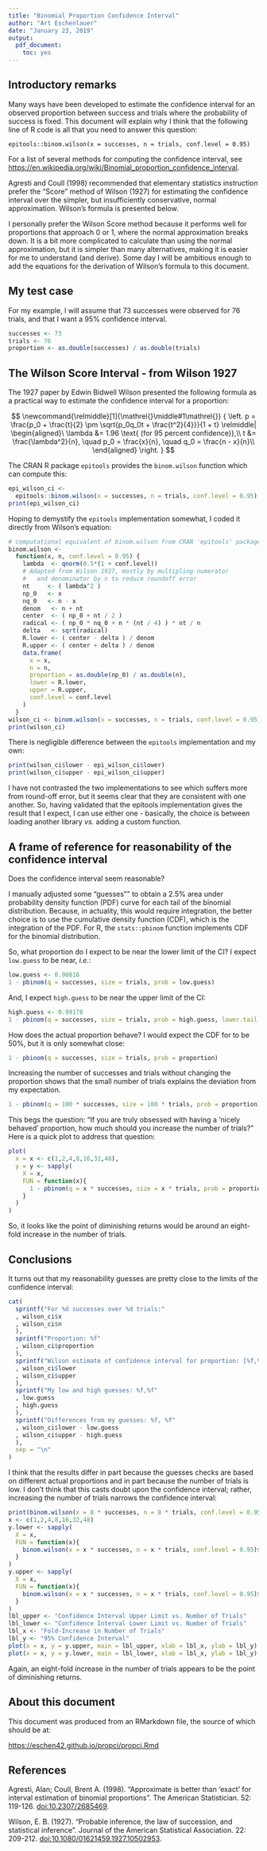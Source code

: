 ```yaml
---
title: "Binomial Proportion Confidence Interval"
author: "Art Eschenlauer"
date: "January 23, 2019"
output:
  pdf_document: 
    toc: yes
---
```



## Introductory remarks

Many ways have been developed to estimate the confidence interval for 
an observed proportion between success and trials where the probability
of success is fixed.  This document will explain why I think that the
following  line of R code is all that you need to answer this question:

```
epitools::binom.wilson(x = successes, n = trials, conf.level = 0.95)
```

For a list of several methods for computing the confidence interval, see 
[https://en.wikipedia.org/wiki/Binomial_proportion_confidence_interval](https://en.wikipedia.org/wiki/Binomial_proportion_confidence_interval).

Agresti and Coull (1998) recommended that elementary statistics instruction
prefer the "Score" method of Wilson (1927) for estimating the confidence
interval over the simpler, but insufficiently conservative, normal
approximation.  Wilson's formula is presented below.

I personally prefer the Wilson Score method because it performs well
for proportions that approach 0 or 1, where the normal approximation 
breaks down.  It is a bit more complicated to calculate than using
the normal approximation, but it is simpler than many alternatives,
making it is easier for me to understand (and derive).  Some day I 
will be ambitious enough to add the equations for the derivation 
of Wilson's formula to this document.

## My test case

For my example, I will assume that 73 successes were observed for 
76 trials, and that I want a 95% confidence interval.

```r
successes <- 73
trials <- 76
proportion <- as.double(successes) / as.double(trials)
```

## The Wilson Score Interval - from Wilson 1927

The 1927 paper by Edwin Bidwell Wilson presented the following formula as a 
practical way to estimate the confidence interval for a proportion:

$$
\newcommand{\relmiddle}[1]{\mathrel{}\middle#1\mathrel{}}
{
\left. 
p = \frac{p_0 + \frac{t}{2} \pm \sqrt{p_0q_0t + \frac{t^2}{4}}}{1 + t} 
\relmiddle| 
\begin{aligned}\
\lambda &= 1.96 \text{ (for 95 percent confidence)},\\
t &= \frac{\lambda^2}{n}, \quad
p_0 = \frac{x}{n}, \quad
q_0 = \frac{n - x}{n}\\
\end{aligned}
\right.
}
$$

The CRAN R package `epitools` provides the `binom.wilson` function which can compute this:

```r
epi_wilson_ci <- 
  epitools::binom.wilson(x = successes, n = trials, conf.level = 0.95)
print(epi_wilson_ci)
```

Hoping to demystify the `epitools` implementation somewhat, I coded it directly from Wilson's equation: 

```r
# computational equivalent of binom.wilson from CRAN 'epitools' package
binom.wilson <-
  function(x, n, conf.level = 0.95) {
    lambda  <- qnorm(0.5*(1 + conf.level))
    # Adapted from Wilson 1927, mostly by multipling numerator
    #   and denominator by n to reduce roundoff error
    nt     <- ( lambda^2 )
    np_0   <- x
    nq_0   <- n - x
    denom   <- n + nt
    center  <- ( np_0 + nt / 2 )
    radical <- ( np_0 * nq_0 + n * (nt / 4) ) * nt / n
    delta   <- sqrt(radical)
    R.lower <- ( center - delta ) / denom
    R.upper <- ( center + delta ) / denom
    data.frame(
      x = x,
      n = n,
      proportion = as.double(np_0) / as.double(n), 
      lower = R.lower,
      upper = R.upper,
      conf.level = conf.level
    )
  }
wilson_ci <- binom.wilson(x = successes, n = trials, conf.level = 0.95)
print(wilson_ci)
```

There is negligible difference between the `epitools` implementation and my own: 

```r
print(wilson_ci$lower - epi_wilson_ci$lower)
print(wilson_ci$upper - epi_wilson_ci$upper)
```

I have not contrasted the two implementations to see which suffers more from round-off error, but it seems clear that they are consistent with one another.  So, having validated that the epitools implementation gives the result that I expect, I can use either one - basically, the choice is between loading another library *vs.* adding a custom function.

## A frame of reference for reasonability of the confidence interval

Does the confidence interval seem reasonable?

I manually adjusted some "guesses"" to obtain a 2.5% area under probability 
density function (PDF) curve for each tail of the binomial distribution.
Because, in actuality, this would require integration, the better choice is
to use the cumulative density function (CDF), which is the integration of the PDF.
For R, the `stats::pbinom` function implements CDF for the binomial distribution.

So, what proportion do I expect to be near the lower limit of the CI?
I expect `low.guess` to be near, *i.e.*:

```r
low.guess <- 0.90816
1 - pbinom(q = successes, size = trials, prob = low.guess)
```

And, I expect `high.guess` to be near the upper limit of the CI:

```r
high.guess <- 0.99178
1 - pbinom(q = successes, size = trials, prob = high.guess, lower.tail = FALSE)
```

How does the actual proportion behave?  I would expect the CDF for to be 50%, but it is only somewhat close:

```r
1 - pbinom(q = successes, size = trials, prob = proportion)
```

Increasing the number of successes and trials without changing the proportion shows that the small number of trials explains the deviation from my expectation.

```r
1 - pbinom(q = 100 * successes, size = 100 * trials, prob = proportion)
```

This begs the question: "If you are truly obsessed with having a 'nicely behaved' proportion, how much should you increase the number of trials?"  Here is a quick plot to address that question:

```r
plot(
  x = x <- c(1,2,4,8,16,32,48),
  y = y <- sapply(
    X = x, 
    FUN = function(x){
      1 - pbinom(q = x * successes, size = x * trials, prob = proportion)
    }
  )
)
```

So, it looks like the point of diminishing returns would be around an eight-fold increase in the number of trials.

## Conclusions

It turns out that my reasonability guesses are pretty close to the limits of the confidence interval:

```r
cat(
  sprintf("For %d successes over %d trials:"
  , wilson_ci$x
  , wilson_ci$n
  ),
  sprintf("Proportion: %f"
  , wilson_ci$proportion
  ),
  sprintf("Wilson estimate of confidence interval for proportion: [%f,%f]"
  , wilson_ci$lower
  , wilson_ci$upper
  ),
  sprintf("My low and high guesses: %f,%f"
  , low.guess
  , high.guess
  ),
  sprintf("Differences from my guesses: %f, %f"
  , wilson_ci$lower - low.guess
  , wilson_ci$upper - high.guess
  ),
  sep = "\n"
)
```

I think that the results differ in part because the guesses checks are based on different actual proportions and in part because the number of trials is low.  I don't think that this casts doubt upon the confidence interval; rather, increasing the number of trials narrows the confidence interval:

```r
print(binom.wilson(x = 8 * successes, n = 8 * trials, conf.level = 0.95))
x <- c(1,2,4,8,16,32,48)
y.lower <- sapply(
  X = x,
  FUN = function(x){
    binom.wilson(x = x * successes, n = x * trials, conf.level = 0.95)$lower
  }
)
y.upper <- sapply(
  X = x,
  FUN = function(x){
    binom.wilson(x = x * successes, n = x * trials, conf.level = 0.95)$upper
  }
)
lbl_upper <- "Confidence Interval Upper Limit vs. Number of Trials"
lbl_lower <- "Confidence Interval Lower Limit vs. Number of Trials"
lbl_x <- "Fold-Increase in Number of Trials"
lbl_y <- "95% Confidence Interval"
plot(x = x, y = y.upper, main = lbl_upper, xlab = lbl_x, ylab = lbl_y)
plot(x = x, y = y.lower, main = lbl_lower, xlab = lbl_x, ylab = lbl_y)
```

Again, an eight-fold increase in the number of trials appears to be the point of diminishing returns.

## About this document

This document was produced from an RMarkdown file, the source of which should be at:

[https://eschen42.github.io/propci/propci.Rmd](https://eschen42.github.io/propci/propci.Rmd)

## References

Agresti, Alan; Coull, Brent A. (1998). "Approximate is better than 'exact' for interval estimation of binomial proportions". The American Statistician. 52: 119-126. [doi:10.2307/2685469](https://doi.org/10.2307/2685469).

Wilson, E. B. (1927). "Probable inference, the law of succession, and statistical inference". Journal of the American Statistical Association. 22: 209-212. [doi:10.1080/01621459.1927.10502953](https://doi.org/10.1080/01621459.1927.10502953).